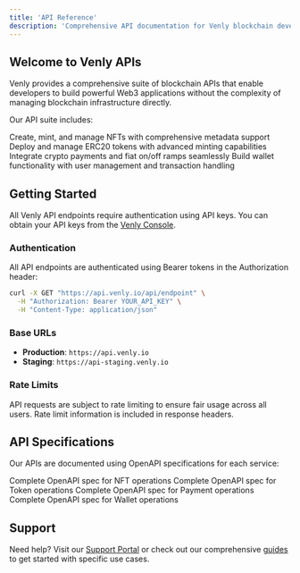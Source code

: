 ```yaml
---
title: 'API Reference'
description: 'Comprehensive API documentation for Venly blockchain development platform'
---
```


## Welcome to Venly APIs

Venly provides a comprehensive suite of blockchain APIs that enable developers to build powerful Web3 applications without the complexity of managing blockchain infrastructure directly.

Our API suite includes:

<CardGroup cols={2}>
  <Card
    title="NFT API"
    icon="image"
    href="/api-reference/NFT-API/contract/create-contract"
  >
    Create, mint, and manage NFTs with comprehensive metadata support
  </Card>
  <Card
    title="Token API"
    icon="coins"
    href="/api-reference/Token-API/erc20-contract/create-contract"
  >
    Deploy and manage ERC20 tokens with advanced minting capabilities
  </Card>
  <Card
    title="PAY API"
    icon="credit-card"
    href="/api-reference/PAY-API/checkout/create-checkout-link"
  >
    Integrate crypto payments and fiat on/off ramps seamlessly
  </Card>
  <Card
    title="Wallet API"
    icon="wallet"
    href="/api-reference/Wallet-API/user/create-user"
  >
    Build wallet functionality with user management and transaction handling
  </Card>
</CardGroup>

## Getting Started

All Venly API endpoints require authentication using API keys. You can obtain your API keys from the [Venly Console](https://portal.venly.io/).

### Authentication

All API endpoints are authenticated using Bearer tokens in the Authorization header:

```bash
curl -X GET "https://api.venly.io/api/endpoint" \
  -H "Authorization: Bearer YOUR_API_KEY" \
  -H "Content-Type: application/json"
```

### Base URLs

- **Production**: `https://api.venly.io`
- **Staging**: `https://api-staging.venly.io`

### Rate Limits

API requests are subject to rate limiting to ensure fair usage across all users. Rate limit information is included in response headers.

## API Specifications

Our APIs are documented using OpenAPI specifications for each service:

<CardGroup cols={2}>
  <Card
    title="NFT API Specification"
    icon="file-code"
    href="/api-reference/NFT-API-V3-Specs.yaml"
  >
    Complete OpenAPI spec for NFT operations
  </Card>
  <Card
    title="Token API Specification"
    icon="file-code"
    href="/api-reference/Token-API-V3-Specs.yaml"
  >
    Complete OpenAPI spec for Token operations
  </Card>
  <Card
    title="PAY API Specification"
    icon="file-code"
    href="/api-reference/PAY-API-1.0-Specs.yaml"
  >
    Complete OpenAPI spec for Payment operations
  </Card>
  <Card
    title="Wallet API Specification"
    icon="file-code"
    href="/api-reference/Wallet-API-0.43.0-Specs.yaml"
  >
    Complete OpenAPI spec for Wallet operations
  </Card>
</CardGroup>

## Support

Need help? Visit our [Support Portal](https://portal.venly.io/) or check out our comprehensive [guides](/guides/nft-api/overview) to get started with specific use cases.
